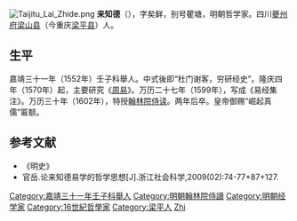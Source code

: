 [[File:Taijitu_Lai_Zhide.png|thumb]]
'''来知德'''（{{bd|1526年||1604年||Lai来}}），字矣鲜，别号瞿塘，明朝哲学家。四川[[夔州府|夔州府]][[梁山县|梁山县]]（今重庆[[梁平县|梁平县]]）人。

==生平==
嘉靖三十一年（1552年）壬子科舉人。中式後即“杜门谢客，穷研经史”。隆庆四年（1570年）起，主要研究《[[周易|周易]]》。万历二十七年（1599年），写成《易经集注》。万历三十年（1602年），特授[[翰林院|翰林院]][[侍读|侍读]]。两年后卒。皇帝御赐“崛起真儒”匾额。

==参考文献==
*《明史》
* 官岳.论来知德易学的哲学思想[J].浙江社会科学,2009(02):74-77+87+127.

{{規範控制}}
{{DEFAULTSORT:Lai來}}
[[Category:嘉靖三十一年壬子科舉人|Category:嘉靖三十一年壬子科舉人]]
[[Category:明朝翰林院侍讀|Category:明朝翰林院侍讀]]
[[Category:明朝经学家|Category:明朝经学家]]
[[Category:16世紀哲學家|Category:16世紀哲學家]]
[[Category:梁平人|Category:梁平人]]
[[Category:来姓|Zhi]]